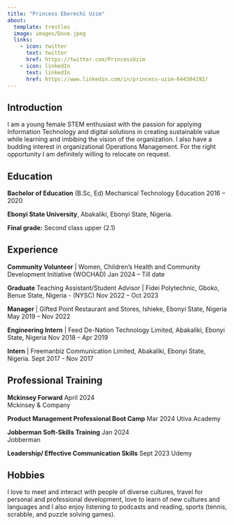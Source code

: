 ```yaml
---
title: "Princess Eberechi Uzim"
about:
  template: trestles
  image: images/Dove.jpeg
  links:
    - icon: twitter
      text: twitter
      href: https://twitter.com/PrincessUzim
    - icon: linkedIn
      text: linkedIn
      href: https://www.linkedin.com/in/princess-uzim-644304192/
---
```

## Introduction

I am a young female STEM enthusiast with the passion for applying Information Technology and digital solutions in
creating sustainable value while learning and imbibing the vision of the organization.  I also have a budding interest in organizational Operations Management. For the right opportunity I am definitely willing to relocate on request.


## Education

**Bachelor of Education** (B.Sc, Ed) Mechanical Technology Education 2016 – 2020  

**Ebonyi State University**, Abakaliki, Ebonyi State, Nigeria.  

**Final grade:** Second class upper (2.1)


## Experience
**Community Volunteer** | Women, Children’s Health and Community Development Initiative (WOCHAD)  Jan 2024 – Till date

**Graduate** Teaching Assistant/Student Advisor | Fidei Polytechnic, Gboko, Benue State, Nigeria - (NYSC)  Nov 2022 – Oct 2023

**Manager** | Gifted Point Restaurant and Stores, Ishieke, Ebonyi State, Nigeria   May 2019 – Nov 2022

**Engineering Intern** | Feed De-Nation Technology Limited, Abakaliki, Ebonyi State, Nigeria  Nov 2018 – Apr 2019

**Intern** | Freemanbiz Communication Limited, Abakaliki, Ebonyi State, Nigeria.  Sept 2017 - Nov 2017 

## Professional Training

**Mckinsey Forward** April 2024  
Mckinsey & Company 

**Product Management Professional Boot Camp** Mar 2024
Utiva Academy  

**Jobberman Soft-Skills Training** Jan 2024  
Jobberman  

**Leadership/ Effective Communication Skills** Sept 2023
Udemy 

## Hobbies
I love to meet and interact with people of diverse cultures, travel for personal and professional
development, love to learn of new cultures and languages and I also enjoy listening to podcasts and reading, sports
(tennis, scrabble, and puzzle solving games).

